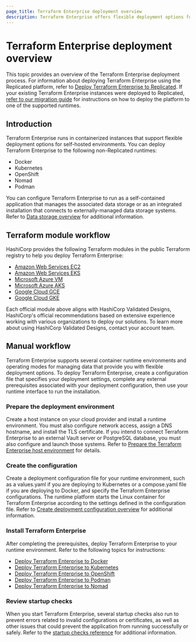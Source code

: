 ```yaml
---
page_title: Terraform Enterprise deployment overview
description: Terraform Enterprise offers flexible deployment options for container runtime environments and data management modes. Learn about the deployment process.
---
```


# Terraform Enterprise deployment overview

This topic provides an overview of the Terraform Enterprise deployment process. For information about deploying Terraform Enterprise using the Replicated platform, refer to [Deploy Terraform Enterprise to Replicated](/terraform/enterprise/deploy/replicated). If your existing Terraform Enterprise instances were deployed to Replicated, [refer to our migration guide](/terraform/enterprise/deploy/replicated-migration) for instructions on how to deploy the platform to one of the supported runtimes.

## Introduction

Terraform Enterprise runs in containerized instances that support flexible deployment options for self-hosted environments. You can deploy Terraform Enterprise to the following non-Replicated runtimes:

- Docker
- Kubernetes
- OpenShift
- Nomad
- Podman

You can configure Terraform Enterprise to run as a self-contained application that manages the associated data storage or as an integrated installation that connects to externally-managed data storage systems. Refer to [Data storage overview](/terraform/enterprise/deploy/configuration/storage) for additional information.

## Terraform module workflow

HashiCorp provides the following Terraform modules in the public Terraform registry to help you deploy Terraform Enterprise:

- [Amazon Web Services EC2](https://registry.terraform.io/modules/hashicorp/terraform-enterprise-hvd/aws/latest)
- [Amazon Web Services EKS](https://registry.terraform.io/modules/hashicorp/terraform-enterprise-eks-hvd/aws/latest)
- [Microsoft Azure VM](https://registry.terraform.io/modules/hashicorp/terraform-enterprise-hvd/azurerm/latest)
- [Microsoft Azure AKS](https://registry.terraform.io/modules/hashicorp/terraform-enterprise-aks-hvd/azurerm/latest)
- [Google Cloud GCE](https://registry.terraform.io/modules/hashicorp/terraform-enterprise-hvd/google/latest) 
- [Google Cloud GKE](https://registry.terraform.io/modules/hashicorp/terraform-enterprise-gke-hvd/google/latest)

Each official module above aligns with HashiCorp Validated Designs, HashiCorp's official recommendations based on extensive experience working with various organizations to deploy our solutions. To learn more about using HashiCorp Validated Designs, contact your account team.

## Manual workflow

Terraform Enterprise supports several container runtime environments and operating modes for managing data that provide you with flexible deployment options. To deploy Terraform Enterprise, create a configuration file that specifies your deployment settings, complete any external prerequisites associated with your deployment configuration, then use your runtime interface to run the installation. 

### Prepare the deployment environment

Create a host instance on your cloud provider and install a runtime environment. You must also configure network access, assign a DNS hostname, and install the TLS certificate. If you intend to connect Terraform Enterprise to an external Vault server or PostgreSQL database, you must also configure and launch those systems. Refer to [Prepare the Terraform Enterprise host environment](/terraform/enterprise/deploy/prepare-host/) for details. 

### Create the configuration

Create a deployment configuration file for your runtime environment, such as a values.yaml if you are deploying to Kubernetes or a compose.yaml file if you are deploying to Docker, and specify the Terraform Enterprise configurations. The runtime platform starts the Linux container for Terraform Enterprise according to the settings defined in the configuration file. Refer to [Create deployment configuration overview](/terraform/enterprise/deploy/configuration/) for additional information.

### Install Terraform Enterprise

After completing the prerequisites, deploy Terraform Enterprise to your runtime environment. Refer to the following topics for instructions:

- [Deploy Terraform Enterprise to Docker](/terraform/enterprise/deploy/docker)
- [Deploy Terraform Enterprise to Kubernetes](/terraform/enterprise/deploy/kubernetes)
- [Deploy Terraform Enterprise to OpenShift](/terraform/enterprise/deploy/openshift)
- [Deploy Terraform Enterprise to Podman](/terraform/enterprise/deploy/podman)
- [Deploy Terraform Enterprise to Nomad](/terraform/enterprise/deploy/nomad)

### Review startup checks

When you start Terraform Enterprise, several startup checks also run to prevent errors related to invalid configurations or certificates, as well as other issues that could prevent the application from running successfully or safely. Refer to the [startup checks reference](/terraform/enterprise/deploy/reference/startup-checks) for additional information.
